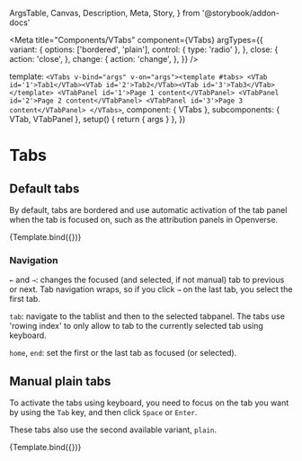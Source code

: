  ArgsTable,
  Canvas,
  Description,
  Meta,
  Story,
} from '@storybook/addon-docs'


<Meta
  title="Components/VTabs"
  component={VTabs}
  argTypes={{
    variant: {
      options: ['bordered', 'plain'],
      control: { type: 'radio' },
    },
    close: {
      action: 'close',
    },
    change: {
      action: 'change',
    },
  }}
/>

  template: `<VTabs v-bind="args" v-on="args"><template #tabs>
<VTab id='1'>Tab1</VTab><VTab id='2'>Tab2</VTab><VTab id='3'>Tab3</VTab>
</template>
<VTabPanel id='1'>Page 1 content</VTabPanel>
<VTabPanel id='2'>Page 2 content</VTabPanel>
<VTabPanel id='3'>Page 3 content</VTabPanel>
</VTabs>`,
  component: { VTabs },
  subcomponents: { VTab, VTabPanel },
  setup() {
    return { args }
  },
})

# Tabs

<Description of={VTabs} />

<ArgsTable of={VTabs} />

## Default tabs

By default, tabs are bordered and use automatic activation of the tab panel when the tab is focused on,
such as the attribution panels in Openverse.

<Canvas>
  <Story
    name="Default"
    args={{
      label: 'Default tabs story',
      selectedId: '1',
    }}
  >
    {Template.bind({})}
  </Story>
</Canvas>

### Navigation

`←` and `→`: changes the focused (and selected, if not manual) tab to previous or next. Tab navigation wraps, so if you click `→` on the last tab,
you select the first tab.

`tab`: navigate to the tablist and then to the selected tabpanel. The tabs use 'rowing index' to only allow to tab to the currently selected tab using keyboard.

`home`, `end`: set the first or the last tab as focused (or selected).

## Manual plain tabs

To activate the tabs using keyboard, you need to focus on the tab you want by using the `Tab` key, and then click `Space` or `Enter`.

These tabs also use the second available variant, `plain`.

<Canvas>
  <Story
    name="Manual plain tabs"
    args={{
      label: 'Manual plain tabs',
      selectedId: '1',
      manual: true,
      variant: 'plain',
    }}
  >
    {Template.bind({})}
  </Story>
</Canvas>
